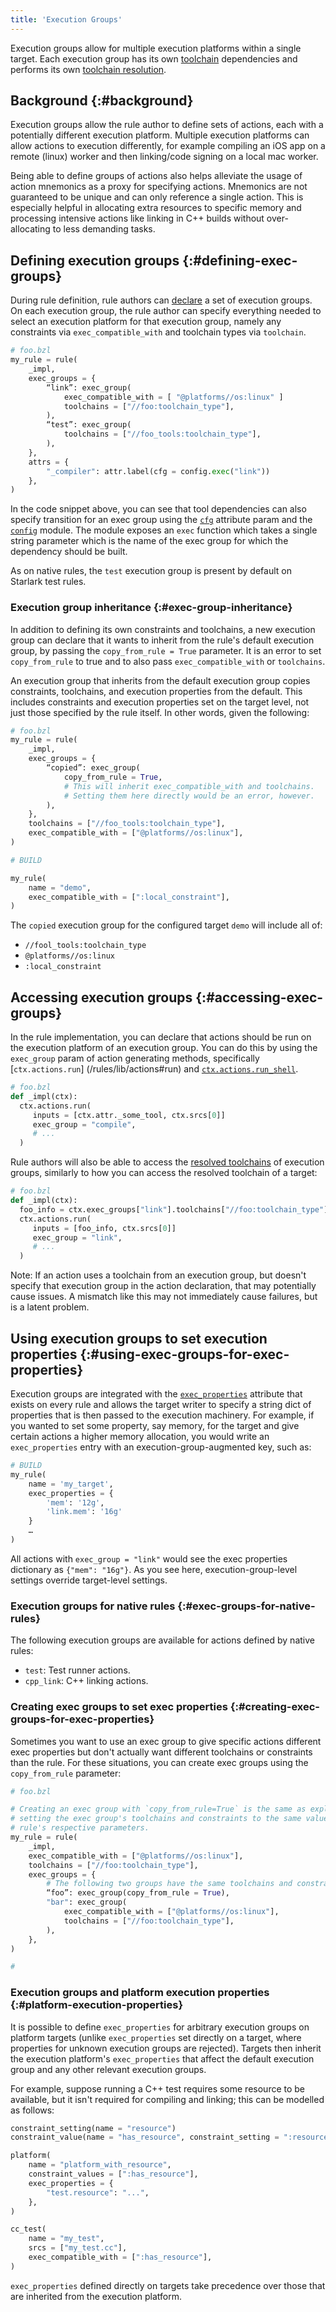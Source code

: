 ```yaml
---
title: 'Execution Groups'
---
```


Execution groups allow for multiple execution platforms within a single target.
Each execution group has its own [toolchain](/versions/6.1.0/docs/toolchains) dependencies and
performs its own [toolchain resolution](/versions/6.1.0/docs/toolchains#toolchain-resolution).

## Background {:#background}

Execution groups allow the rule author to define sets of actions, each with a
potentially different execution platform. Multiple execution platforms can allow
actions to execution differently, for example compiling an iOS app on a remote
(linux) worker and then linking/code signing on a local mac worker.

Being able to define groups of actions also helps alleviate the usage of action
mnemonics as a proxy for specifying actions. Mnemonics are not guaranteed to be
unique and can only reference a single action. This is especially helpful in
allocating extra resources to specific memory and processing intensive actions
like linking in C++ builds without over-allocating to less demanding tasks.

## Defining execution groups {:#defining-exec-groups}

During rule definition, rule authors can
[declare](/versions/6.1.0/rules/lib/globals#exec_group)
a set of execution groups. On each execution group, the rule author can specify
everything needed to select an execution platform for that execution group,
namely any constraints via `exec_compatible_with` and toolchain types via
`toolchain`.

```python
# foo.bzl
my_rule = rule(
    _impl,
    exec_groups = {
        “link”: exec_group(
            exec_compatible_with = [ "@platforms//os:linux" ]
            toolchains = ["//foo:toolchain_type"],
        ),
        “test”: exec_group(
            toolchains = ["//foo_tools:toolchain_type"],
        ),
    },
    attrs = {
        "_compiler": attr.label(cfg = config.exec("link"))
    },
)
```

In the code snippet above, you can see that tool dependencies can also specify
transition for an exec group using the
[`cfg`](/versions/6.1.0/rules/lib/attr#label)
attribute param and the
[`config`](/versions/6.1.0/rules/lib/config)
module. The module exposes an `exec` function which takes a single string
parameter which is the name of the exec group for which the dependency should be
built.

As on native rules, the `test` execution group is present by default on Starlark
test rules.

### Execution group inheritance {:#exec-group-inheritance}

In addition to defining its own constraints and toolchains, a new execution
group can declare that it wants to inherit from the rule's default execution
group, by passing the `copy_from_rule = True` parameter. It is an error to set
`copy_from_rule` to true and to also pass `exec_compatible_with` or
`toolchains`.

An execution group that inherits from the default execution group copies
constraints, toolchains, and execution properties from the default. This
includes constraints and execution properties set on the target level, not just
those specified by the rule itself. In other words, given the following:

```python
# foo.bzl
my_rule = rule(
    _impl,
    exec_groups = {
        “copied”: exec_group(
            copy_from_rule = True,
            # This will inherit exec_compatible_with and toolchains.
            # Setting them here directly would be an error, however.
        ),
    },
    toolchains = ["//foo_tools:toolchain_type"],
    exec_compatible_with = ["@platforms//os:linux"],
)

# BUILD

my_rule(
    name = "demo",
    exec_compatible_with = [":local_constraint"],
)
```

The `copied` execution group for the configured target `demo` will include all
of:
- `//fool_tools:toolchain_type`
- `@platforms//os:linux`
- `:local_constraint`

## Accessing execution groups {:#accessing-exec-groups}

In the rule implementation, you can declare that actions should be run on the
execution platform of an execution group. You can do this by using the `exec_group`
param of action generating methods, specifically [`ctx.actions.run`]
(/rules/lib/actions#run) and
[`ctx.actions.run_shell`](/versions/6.1.0/rules/lib/actions#run_shell).

```python
# foo.bzl
def _impl(ctx):
  ctx.actions.run(
     inputs = [ctx.attr._some_tool, ctx.srcs[0]]
     exec_group = "compile",
     # ...
  )
```

Rule authors will also be able to access the [resolved toolchains](/versions/6.1.0/docs/toolchains#toolchain-resolution)
of execution groups, similarly to how you
can access the resolved toolchain of a target:

```python
# foo.bzl
def _impl(ctx):
  foo_info = ctx.exec_groups["link"].toolchains["//foo:toolchain_type"].fooinfo
  ctx.actions.run(
     inputs = [foo_info, ctx.srcs[0]]
     exec_group = "link",
     # ...
  )
```

Note: If an action uses a toolchain from an execution group, but doesn't specify
that execution group in the action declaration, that may potentially cause
issues. A mismatch like this may not immediately cause failures, but is a latent
problem.

## Using execution groups to set execution properties {:#using-exec-groups-for-exec-properties}

Execution groups are integrated with the
[`exec_properties`](/versions/6.1.0/reference/be/common-definitions#common-attributes)
attribute that exists on every rule and allows the target writer to specify a
string dict of properties that is then passed to the execution machinery. For
example, if you wanted to set some property, say memory, for the target and give
certain actions a higher memory allocation, you would write an `exec_properties`
entry with an execution-group-augmented key, such as:

```python
# BUILD
my_rule(
    name = 'my_target',
    exec_properties = {
        'mem': '12g',
        'link.mem': '16g'
    }
    …
)
```

All actions with `exec_group = "link"` would see the exec properties
dictionary as `{"mem": "16g"}`. As you see here, execution-group-level
settings override target-level settings.

### Execution groups for native rules {:#exec-groups-for-native-rules}

The following execution groups are available for actions defined by native rules:

* `test`: Test runner actions.
* `cpp_link`: C++ linking actions.

### Creating exec groups to set exec properties {:#creating-exec-groups-for-exec-properties}

Sometimes you want to use an exec group to give specific actions different exec
properties but don't actually want different toolchains or constraints than the
rule. For these situations, you can create exec groups using the `copy_from_rule`
parameter:

```python
# foo.bzl

# Creating an exec group with `copy_from_rule=True` is the same as explicitly
# setting the exec group's toolchains and constraints to the same values as the
# rule's respective parameters.
my_rule = rule(
    _impl,
    exec_compatible_with = ["@platforms//os:linux"],
    toolchains = ["//foo:toolchain_type"],
    exec_groups = {
        # The following two groups have the same toolchains and constraints:
        “foo”: exec_group(copy_from_rule = True),
        "bar": exec_group(
            exec_compatible_with = ["@platforms//os:linux"],
            toolchains = ["//foo:toolchain_type"],
        ),
    },
)

#
```

### Execution groups and platform execution properties {:#platform-execution-properties}

It is possible to define `exec_properties` for arbitrary execution groups on
platform targets (unlike `exec_properties` set directly on a target, where
properties for unknown execution groups are rejected). Targets then inherit the
execution platform's `exec_properties` that affect the default execution group
and any other relevant execution groups.

For example, suppose running a C++ test requires some resource to be available,
but it isn't required for compiling and linking; this can be modelled as
follows:

```python
constraint_setting(name = "resource")
constraint_value(name = "has_resource", constraint_setting = ":resource")

platform(
    name = "platform_with_resource",
    constraint_values = [":has_resource"],
    exec_properties = {
        "test.resource": "...",
    },
)

cc_test(
    name = "my_test",
    srcs = ["my_test.cc"],
    exec_compatible_with = [":has_resource"],
)
```

`exec_properties` defined directly on targets take precedence over those that
are inherited from the execution platform.

